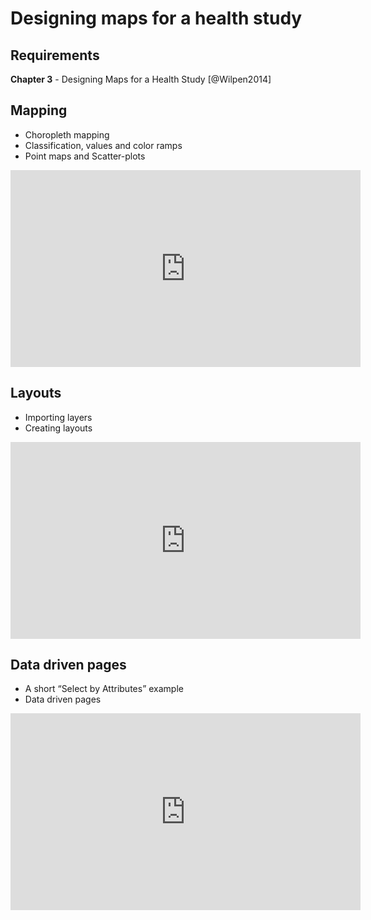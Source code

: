 # Designing maps for a health study {#week3}

## Requirements

**Chapter 3** - Designing Maps for a Health Study [@Wilpen2014]

## Mapping

+ Choropleth mapping
+ Classification, values and color ramps
+ Point maps and Scatter-plots 

<iframe width="560" height="315" src="https://www.youtube.com/embed/QcUjA2fA0ds" frameborder="0" allow="accelerometer; autoplay; encrypted-media; gyroscope; picture-in-picture" allowfullscreen></iframe>

## Layouts

+ Importing layers
+ Creating layouts

<iframe width="560" height="315" src="https://www.youtube.com/embed/bLQ4OvLxIqo" frameborder="0" allow="accelerometer; autoplay; encrypted-media; gyroscope; picture-in-picture" allowfullscreen></iframe>

## Data driven pages

+ A short "Select by Attributes" example
+ Data driven pages

<iframe width="560" height="315" src="https://www.youtube.com/embed/u3wP80rzPPs" frameborder="0" allow="accelerometer; autoplay; encrypted-media; gyroscope; picture-in-picture" allowfullscreen></iframe>